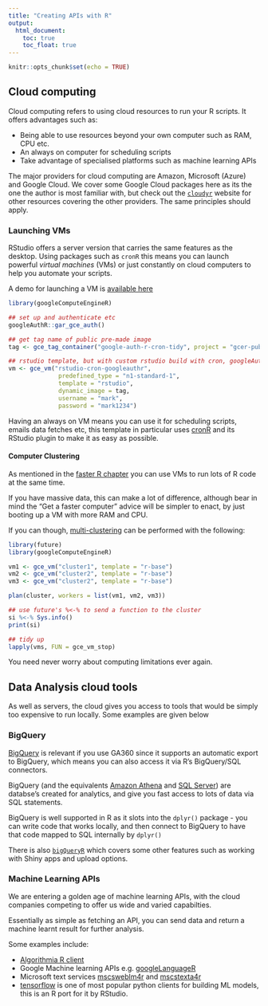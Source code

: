 ```yaml
---
title: "Creating APIs with R"
output:
  html_document:
    toc: true
    toc_float: true
---
```


```r
knitr::opts_chunk$set(echo = TRUE)
```

## Cloud computing

Cloud computing refers to using cloud resources to run your R scripts.  It offers advantages such as:

* Being able to use resources beyond your own computer such as RAM, CPU etc.
* An always on computer for scheduling scripts
* Take advantage of specialised platforms such as machine learning APIs

The major providers for cloud computing are Amazon, Microsoft (Azure) and Google Cloud.  We cover some Google Cloud packages here as its the one the author is most familiar with, but check out the [`cloudyr`](https://cloudyr.github.io/) website for other resources covering the other providers.  The same principles should apply.


### Launching VMs

RStudio offers a server version that carries the same features as the desktop.  Using packages such as `cronR` this means you can launch powerful *virtual machines* (VMs) or just constantly on cloud computers to help you automate your scripts. 

A demo for launching a VM is [available here](https://cloudyr.github.io/googleComputeEngineR/articles/single-scheduler.html) 

```r
library(googleComputeEngineR)

## set up and authenticate etc
googleAuthR::gar_gce_auth()

## get tag name of public pre-made image
tag <- gce_tag_container("google-auth-r-cron-tidy", project = "gcer-public")

## rstudio template, but with custom rstudio build with cron, googleAuthR etc. 
vm <- gce_vm("rstudio-cron-googleauthr", 
              predefined_type = "n1-standard-1",
              template = "rstudio", 
              dynamic_image = tag, 
              username = "mark", 
              password = "mark1234")
```

Having an always on VM means you can use it for scheduling scripts, emails data fetches etc, this template in particular uses [cronR](https://cran.r-project.org/package=cronR) and its RStudio plugin to make it as easy as possible.

#### Computer Clustering

As mentioned in the [faster R chapter](fast-r-code.html#6_use_parallel_processing) you can use VMs to run lots of R code at the same time.  

If you have massive data, this can make a lot of difference, although bear in mind the "Get a faster computer" advice will be simpler to enact, by just booting up a VM with more RAM and CPU.

If you can though, [multi-clustering](https://cloudyr.github.io/googleComputeEngineR/articles/docker-ssh-futures.html) can be performed with the following:

```r
library(future)
library(googleComputeEngineR)

vm1 <- gce_vm("cluster1", template = "r-base")
vm2 <- gce_vm("cluster2", template = "r-base")
vm3 <- gce_vm("cluster2", template = "r-base")

plan(cluster, workers = list(vm1, vm2, vm3))

## use future's %<-% to send a function to the cluster
si %<-% Sys.info()
print(si)

## tidy up
lapply(vms, FUN = gce_vm_stop)

```

You need never worry about computing limitations ever again. 

## Data Analysis cloud tools

As well as servers, the cloud gives you access to tools that would be simply too expensive to run locally.  Some examples are given below

### BigQuery

[BigQuery](https://cloud.google.com/bigquery/) is relevant if you use GA360 since it supports an automatic export to BigQuery, which means you can also access it via R's BigQuery/SQL connectors.

BigQuery (and the equivalents [Amazon Athena](https://aws.amazon.com/athena/) and [SQL Server](https://www.microsoft.com/en-us/sql-server/sql-server-2016)) are databse's created for analytics, and give you fast access to lots of data via SQL statements. 

BigQuery is well supported in R as it slots into the `dplyr()` package - you can write code that works locally, and then connect to BigQuery to have that code mapped to SQL internally by `dplyr()`

There is also [`bigQueryR`](http://code.markedmondson.me/bigQueryR/) which covers some other features such as working with Shiny apps and upload options. 

### Machine Learning APIs

We are entering a golden age of machine learning APIs, with the cloud companies competing to offer us wide and varied capabilties.

Essentially as simple as fetching an API, you can send data and return a machine learnt result for further analysis.  

Some examples include:

* [Algorithmia R client](https://cran.r-project.org/web/packages/algorithmia/vignettes/introduction-to-algorithmia.html)
* Google Machine learning APIs e.g. [googleLanguageR](http://github.com/MarkEdmondson1234/googleLanguageR)
* Microsoft text services [mscsweblm4r](https://cran.r-project.org/web/packages/mscsweblm4r/index.html) and [mscstexta4r](https://cran.r-project.org/web/packages/mscstexta4r/index.html)
* [tensorflow](https://tensorflow.rstudio.com/) is one of most popular python clients for building ML models, this is an R port for it by RStudio. 





